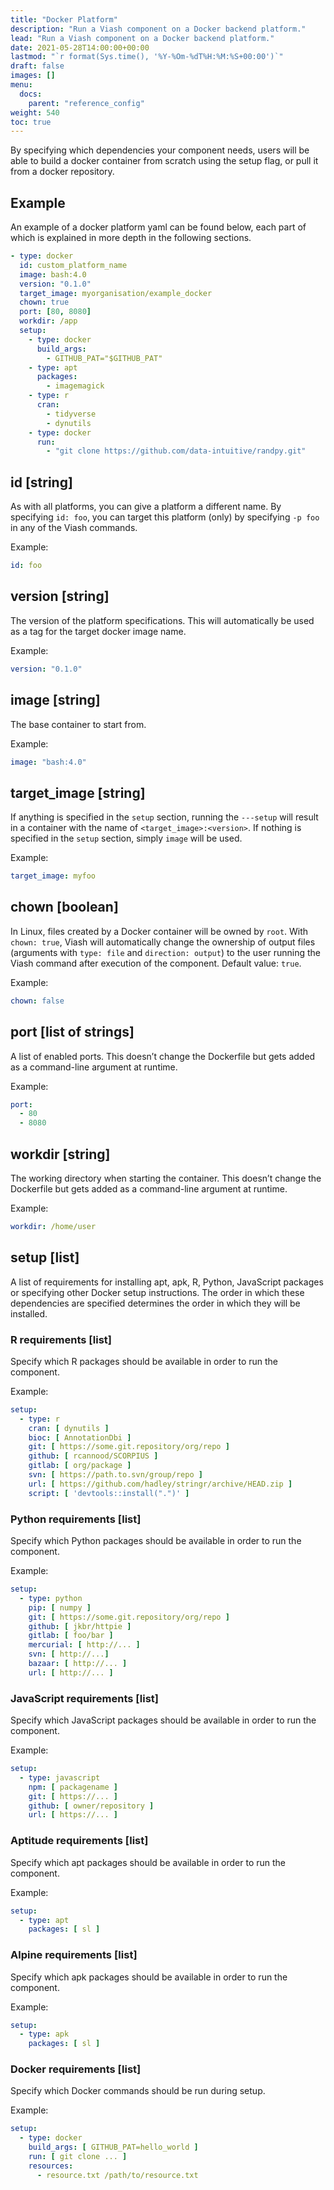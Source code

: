 ```yaml
---
title: "Docker Platform"
description: "Run a Viash component on a Docker backend platform."
lead: "Run a Viash component on a Docker backend platform."
date: 2021-05-28T14:00:00+00:00
lastmod: "`r format(Sys.time(), '%Y-%Om-%dT%H:%M:%S+00:00')`"
draft: false
images: []
menu:
  docs:
    parent: "reference_config"
weight: 540
toc: true
---
```



By specifying which dependencies your component needs, users will be able to build 
a docker container from scratch using the setup flag, or pull it from a docker repository.

## Example
An example of a docker platform yaml can be found below, each part of which is explained in more depth in the following sections. 

```yaml
- type: docker
  id: custom_platform_name
  image: bash:4.0
  version: "0.1.0"
  target_image: myorganisation/example_docker
  chown: true
  port: [80, 8080]
  workdir: /app
  setup:
    - type: docker
      build_args: 
        - GITHUB_PAT="$GITHUB_PAT"
    - type: apt
      packages:
        - imagemagick
    - type: r
      cran:
        - tidyverse
        - dynutils
    - type: docker
      run: 
        - "git clone https://github.com/data-intuitive/randpy.git"
```


## id [string] {#id}
As with all platforms, you can give a platform a different name. By specifying `id: foo`, you can target this platform (only) by specifying `-p foo` in any of the Viash commands.

Example:
```yaml
id: foo
```

## version [string] {#version}
The version of the platform specifications. This will automatically be used as a tag for the target docker image name.

Example:
```yaml
version: "0.1.0"
```

## image [string] {#image}
The base container to start from.

Example:
```yaml
image: "bash:4.0"
```

## target_image [string] {#target_image}
If anything is specified in the `setup` section, running the `---setup` will result in a container with the name of `<target_image>:<version>`.
If nothing is specified in the `setup` section, simply `image` will be used. 

Example:
```yaml
target_image: myfoo
```

## chown [boolean] {#chown}
In Linux, files created by a Docker container will be owned by `root`. 
With `chown: true`, Viash will automatically change the ownership of output files 
(arguments with `type: file` and `direction: output`) to the user running the Viash command
after execution of the component. Default value: `true`.

Example:
```yaml
chown: false
```

## port [list of strings] {#port}
A list of enabled ports. This doesn't change the
Dockerfile but gets added as a command-line argument at runtime.

Example:
```yaml
port:
  - 80
  - 8080
```

## workdir [string] {#workdir}
The working directory when starting the container. This doesn't change the
Dockerfile but gets added as a command-line argument at runtime.

Example:
```yaml
workdir: /home/user
```

## setup [list] {#setup}
A list of requirements for installing apt, apk, R, Python, JavaScript packages or 
specifying other Docker setup instructions.
The order in which these dependencies are specified determines the order in which they will
be installed.

### R requirements [list] {#r-reqs}
Specify which R packages should be available in order to run the component.

Example:
```yaml
setup: 
  - type: r
    cran: [ dynutils ]
    bioc: [ AnnotationDbi ]
    git: [ https://some.git.repository/org/repo ]
    github: [ rcannood/SCORPIUS ]
    gitlab: [ org/package ]
    svn: [ https://path.to.svn/group/repo ]
    url: [ https://github.com/hadley/stringr/archive/HEAD.zip ]
    script: [ 'devtools::install(".")' ]
```

### Python requirements [list] {#py-reqs}
Specify which Python packages should be available in order to run the component.

Example: 
```yaml
setup:
  - type: python
    pip: [ numpy ]
    git: [ https://some.git.repository/org/repo ]
    github: [ jkbr/httpie ]
    gitlab: [ foo/bar ]
    mercurial: [ http://... ]
    svn: [ http://...]
    bazaar: [ http://... ]
    url: [ http://... ]
```

### JavaScript requirements [list] {#js-reqs}
Specify which JavaScript packages should be available in order to run the component.

Example: 
```yaml
setup:
  - type: javascript
    npm: [ packagename ]
    git: [ https://... ]
    github: [ owner/repository ]
    url: [ https://... ]
```

### Aptitude requirements [list] {#apt-reqs}
Specify which apt packages should be available in order to run the component.

Example: 
```yaml
setup:
  - type: apt
    packages: [ sl ]
```



### Alpine requirements [list] {#apt-reqs}
Specify which apk packages should be available in order to run the component.

Example: 
```yaml
setup:
  - type: apk
    packages: [ sl ]
```


### Docker requirements [list] {#apt-reqs}
Specify which Docker commands should be run during setup.

Example: 
```yaml
setup:
  - type: docker
    build_args: [ GITHUB_PAT=hello_world ]
    run: [ git clone ... ]
    resources: 
      - resource.txt /path/to/resource.txt
```

